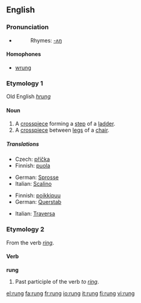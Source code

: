 ==English==

===Pronunciation===
*{{IPA|/rʌŋ/}}
*:Rhymes: [[Rhymes:English:-ʌŋ|-ʌŋ]]

====Homophones====
*[[wrung]]

===Etymology 1===
Old English ''[[hrung]]''

====Noun====
{{en-noun}}

# A [[crosspiece]] forming a [[step]] of a [[ladder]].
# A [[crosspiece]] between [[leg]]s of a [[chair]].

=====Translations=====
{{trans-top|ladder step}}
*Czech: [[příčka]] {{f}}
*Finnish: [[puola]]
{{trans-mid}}
*German: [[Sprosse]] {{f}}
*Italian: [[Scalino]] {{m}}
{{trans-bottom}}

{{trans-top|crosspiece between chair legs}}
*Finnish: [[poikkipuu]]
*German: [[Querstab]] {{m}}
{{trans-mid}}
*Italian: [[Traversa]] {{f}}
{{trans-bottom}}

===Etymology 2===
From the verb ''[[ring]]''. {{etystub}}

====Verb====
'''rung'''

# Past participle of the verb ''to [[ring]]''.

[[el:rung]]
[[fa:rung]]
[[fr:rung]]
[[io:rung]]
[[it:rung]]
[[fi:rung]]
[[vi:rung]]